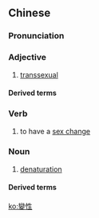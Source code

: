{{also|变性}}
==Chinese==
{{zh-forms|s=变性}}

===Pronunciation===
{{zh-pron
|m=biànxìng
|c=bin3 sing3
|mn=piàn-sèng
|cat=a,v,n
}}

===Adjective===
{{zh-adj}}

# [[transsexual]]

====Derived terms====
{{zh-der|變性人|變性者}}

===Verb===
{{zh-verb}}

# to have a [[sex change]]

===Noun===
{{zh-noun}}

# [[denaturation]]

====Derived terms====
{{zh-der|變性毒素}}

[[ko:變性]]